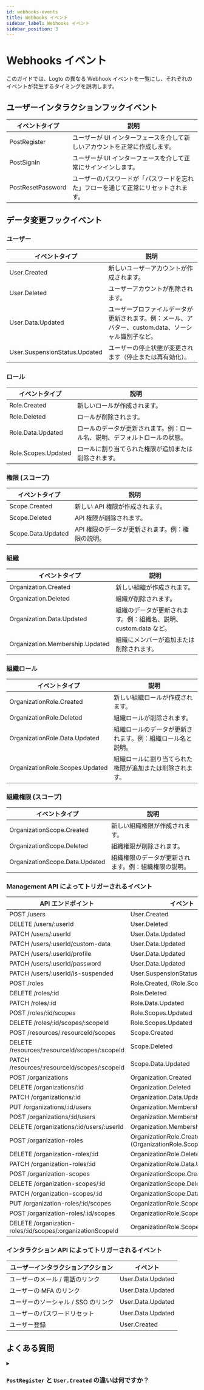 ```yaml
---
id: webhooks-events
title: Webhooks イベント
sidebar_label: Webhooks イベント
sidebar_position: 3
---
```


# Webhooks イベント

このガイドでは、Logto の異なる Webhook イベントを一覧にし、それぞれのイベントが発生するタイミングを説明します。

## ユーザーインタラクションフックイベント

| イベントタイプ    | 説明                                                                               |
| ----------------- | ---------------------------------------------------------------------------------- |
| PostRegister      | ユーザーが UI インターフェースを介して新しいアカウントを正常に作成します。         |
| PostSignIn        | ユーザーが UI インターフェースを介して正常にサインインします。                     |
| PostResetPassword | ユーザーのパスワードが「パスワードを忘れた」フローを通じて正常にリセットされます。 |

## データ変更フックイベント

### ユーザー

| イベントタイプ                | 説明                                                                                                |
| ----------------------------- | --------------------------------------------------------------------------------------------------- |
| User.Created                  | 新しいユーザーアカウントが作成されます。                                                            |
| User.Deleted                  | ユーザーアカウントが削除されます。                                                                  |
| User.Data.Updated             | ユーザープロファイルデータが更新されます。例：メール、アバター、custom.data、ソーシャル識別子など。 |
| User.SuspensionStatus.Updated | ユーザーの停止状態が変更されます（停止または再有効化）。                                            |

### ロール

| イベントタイプ      | 説明                                                                       |
| ------------------- | -------------------------------------------------------------------------- |
| Role.Created        | 新しいロールが作成されます。                                               |
| Role.Deleted        | ロールが削除されます。                                                     |
| Role.Data.Updated   | ロールのデータが更新されます。例：ロール名、説明、デフォルトロールの状態。 |
| Role.Scopes.Updated | ロールに割り当てられた権限が追加または削除されます。                       |

### 権限 (スコープ)

| イベントタイプ     | 説明                                             |
| ------------------ | ------------------------------------------------ |
| Scope.Created      | 新しい API 権限が作成されます。                  |
| Scope.Deleted      | API 権限が削除されます。                         |
| Scope.Data.Updated | API 権限のデータが更新されます。例：権限の説明。 |

### 組織

| イベントタイプ                  | 説明                                                             |
| ------------------------------- | ---------------------------------------------------------------- |
| Organization.Created            | 新しい組織が作成されます。                                       |
| Organization.Deleted            | 組織が削除されます。                                             |
| Organization.Data.Updated       | 組織のデータが更新されます。例：組織名、説明、custom.data など。 |
| Organization.Membership.Updated | 組織にメンバーが追加または削除されます。                         |

### 組織ロール

| イベントタイプ                  | 説明                                                       |
| ------------------------------- | ---------------------------------------------------------- |
| OrganizationRole.Created        | 新しい組織ロールが作成されます。                           |
| OrganizationRole.Deleted        | 組織ロールが削除されます。                                 |
| OrganizationRole.Data.Updated   | 組織ロールのデータが更新されます。例：組織ロール名と説明。 |
| OrganizationRole.Scopes.Updated | 組織ロールに割り当てられた権限が追加または削除されます。   |

### 組織権限 (スコープ)

| イベントタイプ                 | 説明                                                 |
| ------------------------------ | ---------------------------------------------------- |
| OrganizationScope.Created      | 新しい組織権限が作成されます。                       |
| OrganizationScope.Deleted      | 組織権限が削除されます。                             |
| OrganizationScope.Data.Updated | 組織権限のデータが更新されます。例：組織権限の説明。 |

### Management API によってトリガーされるイベント

| API エンドポイント                                         | イベント                                                    |
| ---------------------------------------------------------- | ----------------------------------------------------------- |
| POST /users                                                | User.Created                                                |
| DELETE /users/:userId                                      | User.Deleted                                                |
| PATCH /users/:userId                                       | User.Data.Updated                                           |
| PATCH /users/:userId/custom-data                           | User.Data.Updated                                           |
| PATCH /users/:userId/profile                               | User.Data.Updated                                           |
| PATCH /users/:userId/password                              | User.Data.Updated                                           |
| PATCH /users/:userId/is-suspended                          | User.SuspensionStatus.Updated                               |
| POST /roles                                                | Role.Created, (Role.Scopes.Update)                          |
| DELETE /roles/:id                                          | Role.Deleted                                                |
| PATCH /roles/:id                                           | Role.Data.Updated                                           |
| POST /roles/:id/scopes                                     | Role.Scopes.Updated                                         |
| DELETE /roles/:id/scopes/:scopeId                          | Role.Scopes.Updated                                         |
| POST /resources/:resourceId/scopes                         | Scope.Created                                               |
| DELETE /resources/:resourceId/scopes/:scopeId              | Scope.Deleted                                               |
| PATCH /resources/:resourceId/scopes/:scopeId               | Scope.Data.Updated                                          |
| POST /organizations                                        | Organization.Created                                        |
| DELETE /organizations/:id                                  | Organization.Deleted                                        |
| PATCH /organizations/:id                                   | Organization.Data.Updated                                   |
| PUT /organizations/:id/users                               | Organization.Membership.Updated                             |
| POST /organizations/:id/users                              | Organization.Membership.Updated                             |
| DELETE /organizations/:id/users/:userId                    | Organization.Membership.Updated                             |
| POST /organization-roles                                   | OrganizationRole.Created, (OrganizationRole.Scopes.Updated) |
| DELETE /organization-roles/:id                             | OrganizationRole.Deleted                                    |
| PATCH /organization-roles/:id                              | OrganizationRole.Data.Updated                               |
| POST /organization-scopes                                  | OrganizationScope.Created                                   |
| DELETE /organization-scopes/:id                            | OrganizationScope.Deleted                                   |
| PATCH /organization-scopes/:id                             | OrganizationScope.Data.Updated                              |
| PUT /organization-roles/:id/scopes                         | OrganizationRole.Scopes.Updated                             |
| POST /organization-roles/:id/scopes                        | OrganizationRole.Scopes.Updated                             |
| DELETE /organization-roles/:id/scopes/:organizationScopeId | OrganizationRole.Scopes.Updated                             |

### インタラクション API によってトリガーされるイベント

| ユーザーインタラクションアクション  | イベント          |
| ----------------------------------- | ----------------- |
| ユーザーのメール / 電話のリンク     | User.Data.Updated |
| ユーザーの MFA のリンク             | User.Data.Updated |
| ユーザーのソーシャル / SSO のリンク | User.Data.Updated |
| ユーザーのパスワードリセット        | User.Data.Updated |
| ユーザー登録                        | User.Created      |

## よくある質問

<details>
<summary>

### `PostRegister` と `User.Created` の違いは何ですか？

</summary>

`PostRegister` は、ユーザーがサインアップフローを通じて新しいアカウントを正常に作成したときにトリガーされます。`User.Created` は、Management API を通じて新しいユーザーアカウントが作成されたときにトリガーされます。

</details>
